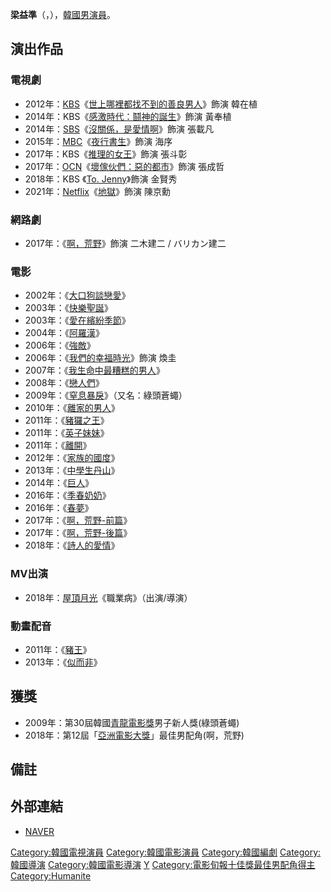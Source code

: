 {{藝人
|姓名 = 梁益準
|類型 = 男演員
|圖片 = (사이비) 기자 간담회 영상 양익준 34s.jpg
|圖片尺寸 = 
|圖片簡介 = 
|本名 = 
|外文名 = 양익준
|外文 = ko
|羅馬拼音 = Yang Ik Jun
|英文名 =
|暱稱 =
|其他藝名 = 
|國籍 = {{ROK}}
|出生日期 = {{birth_date_and_age|1975|10|19}}
|出生地點 = {{ROK-1972|short=yes}}[[首爾特別市|首爾特別市]][[中區_(首爾)|中區]][[中林洞|中林洞]]
|宗教信仰 = 
|語言 = [[韓語|韓語]]
|職業 = [[演員|演員]]
|教育程度 = 
|出道作品 = 
|出道日期 = 2002年
|代表作品 = 
|活躍年代 =
|唱片公司 = 
|經紀公司 = 
|相關團體 = 
|網站 = 
}}

'''梁益準'''（{{lang-ko|'''양익준'''}}，{{bd|1975年|10月19日|||Yang Ik-june}}），[[韓國|韓國]][[男演員|男演員]]。

== 演出作品 ==
=== 電視劇 ===
*2012年：[[韓國放送公社|KBS]]《[[世上哪裡都找不到的善良男人|世上哪裡都找不到的善良男人]]》飾演 韓在植
*2014年：KBS《[[感激時代：鬪神的誕生|感激時代：鬪神的誕生]]》飾演 黃奉植
*2014年：[[SBS_(韓國)|SBS]]《[[沒關係，是愛情啊|沒關係，是愛情啊]]》飾演 張載凡
*2015年：[[文化廣播_(韓國)|MBC]]《[[夜行書生|夜行書生]]》飾演 海序
*2017年：KBS《[[推理的女王|推理的女王]]》飾演 張斗彰
*2017年：[[OCN|OCN]]《[[壞傢伙們：惡的都市|壞傢伙們：惡的都市]]》飾演 張成哲
*2018年：KBS 《[[To._Jenny|To. Jenny]]》飾演 金賢秀
*2021年：[[Netflix|Netflix]]《[[地獄_(電視劇)|地獄]]》飾演 陳京勳

=== 網路劇 ===
*2017年：《[[啊，荒野|啊，荒野]]》飾演 二木建二 / バリカン建二

=== 電影 ===
*2002年：《[[大口狗談戀愛|大口狗談戀愛]]》
*2003年：《[[快樂聖誕|快樂聖誕]]》
*2003年：《[[愛在繽紛季節|愛在繽紛季節]]》
*2004年：《[[阿羅漢（電影）|阿羅漢]]》
*2006年：《[[強敵|強敵]]》
*2006年：《[[我們的幸福時光|我們的幸福時光]]》飾演 煥圭
*2007年：《[[我生命中最糟糕的男人|我生命中最糟糕的男人]]》
*2008年：《[[戀人們（電影）|戀人們]]》
*2009年：《[[窒息暴戾|窒息暴戾]]》（又名：綠頭蒼蠅）
*2010年：《[[離家的男人|離家的男人]]》
*2011年：《[[豬玀之王|豬玀之王]]》
*2011年：《[[英子妹妹|英子妹妹]]》
*2011年：《[[離開|離開]]》
*2012年：《[[家族的國度|家族的國度]]》
*2013年：《[[中學生丹山|中學生丹山]]》
*2014年：《[[巨人_(韓國電影)|巨人]]》
*2016年：《[[季春奶奶|季春奶奶]]》
*2016年：《[[春夢_(電影)|春夢]]》
*2017年：《[[啊，荒野-前篇|啊，荒野-前篇]]》
*2017年：《[[啊，荒野-後篇|啊，荒野-後篇]]》
*2018年：《[[詩人的愛情|詩人的愛情]]》

===MV出演===
* 2018年：[[屋頂月光|屋頂月光]]《職業病》（出演/導演）

===  動畫配音 ===
*2011年：《[[豬王|豬王]]》
*2013年：《[[似而非|似而非]]》

== 獲獎 ==
*2009年：第30屆韓國[[青龍電影獎|青龍電影獎]]男子新人獎(綠頭蒼蠅)
*2018年：第12屆「[[亞洲電影大獎|亞洲電影大獎]]」最佳男配角(啊，荒野)

==備註==
{{reflist}}
== 外部連結 ==
*[http://people.search.naver.com/search.naver?where=nexearch&sm=tab_ppn&query=%EC%96%91%EC%9D%B5%EC%A4%80&os=113664&ie=utf8&key=PeopleService NAVER] {{Wayback|url=http://people.search.naver.com/search.naver?where=nexearch&sm=tab_ppn&query=%EC%96%91%EC%9D%B5%EC%A4%80&os=113664&ie=utf8&key=PeopleService |date=20140913201653 }}{{ko}}
{{Humanite}}
{{亚洲电影大奖最佳男配角}}
{{青龍電影獎最佳男新人}}
{{電影旬報十佳獎最佳男配角}}

{{Authority control}}
{{DEFAULTSORT:Yang Ik-june}}
[[Category:韓國電視演員|Category:韓國電視演員]]
[[Category:韓國電影演員|Category:韓國電影演員]]
[[Category:韓國編劇|Category:韓國編劇]]
[[Category:韓國導演|Category:韓國導演]]
[[Category:韓國電影導演|Category:韓國電影導演]]
[[Category:梁姓|Y]]
[[Category:電影旬報十佳獎最佳男配角得主|Category:電影旬報十佳獎最佳男配角得主]]
[[Category:Humanite|Category:Humanite]]